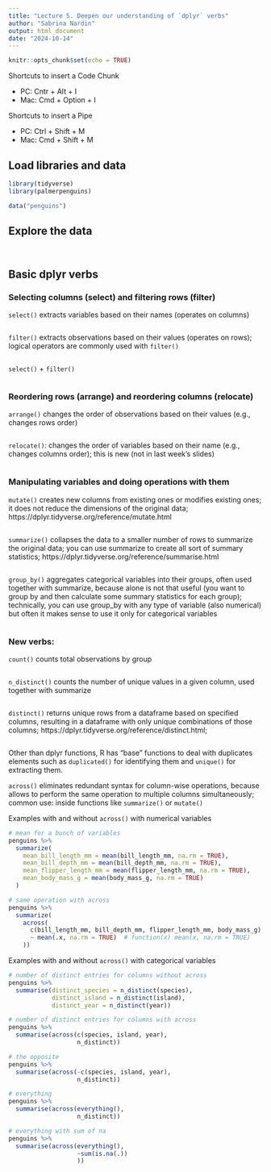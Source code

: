 ```yaml
---
title: "Lecture 5. Deepen our understanding of `dplyr` verbs"
author: "Sabrina Nardin"
output: html_document
date: "2024-10-14"
---
```


```r
knitr::opts_chunk$set(echo = TRUE)
```

Shortcuts to insert a Code Chunk

* PC: Cntr + Alt + I
* Mac: Cmd + Option + I

Shortcuts to insert a Pipe

* PC: Ctrl + Shift + M 
* Mac: Cmd + Shift + M


## Load libraries and data

```r
library(tidyverse)
library(palmerpenguins)
```

```r
data("penguins")
```

## Explore the data

```r

```

```r

```


## Basic dplyr verbs

### Selecting columns (select) and filtering rows (filter)

`select()` extracts variables based on their names (operates on columns)

```r

```


`filter()` extracts observations based on their values (operates on rows); logical operators are commonly used with `filter()`

```r

```


`select()` + `filter()`

```r

```


### Reordering rows (arrange) and reordering columns (relocate)

`arrange()` changes the order of observations based on their values (e.g., changes rows order)

```r

```

`relocate()`: changes the order of variables based on their name (e.g., changes columns order); this is new (not in last week's slides)

```r

```


### Manipulating variables and doing operations with them

`mutate()` creates new columns from existing ones or modifies existing ones; it does not reduce the dimensions of the original data; https://dplyr.tidyverse.org/reference/mutate.html

```r

```


`summarize()` collapses the data to a smaller number of rows to summarize the original data; you can use summarize to create all sort of summary statistics; https://dplyr.tidyverse.org/reference/summarise.html

```r

```


`group_by()` aggregates categorical variables into their groups, often used together with summarize, because alone is not that useful (you want to group by and then calculate some summary statistics for each group); technically, you can use group_by with any type of variable (also numerical) but often it makes sense to use it only for categorical variables

```r

```


### New verbs:

`count()` counts total observations by group

```r

```


`n_distinct()` counts the number of unique values in a given column, used together with summarize

```r

```


`distinct()` returns unique rows from a dataframe based on specified columns, resulting in a dataframe with only unique combinations of those columns; https://dplyr.tidyverse.org/reference/distinct.html; 

```r

```

Other than dplyr functions, R has "base" functions to deal with duplicates elements such as `duplicated()` for identifying them and `unique()` for extracting them.


`across()` eliminates redundant syntax for column-wise operations, because allows to perform the same operation to multiple columns simultaneously; common use: inside functions like `summarize()` or `mutate()`

Examples with and without `across()` with numerical variables
```r
# mean for a bunch of variables 
penguins %>%
  summarize(
    mean_bill_length_mm = mean(bill_length_mm, na.rm = TRUE),
    mean_bill_depth_mm = mean(bill_depth_mm, na.rm = TRUE),
    mean_flipper_length_mm = mean(flipper_length_mm, na.rm = TRUE),
    mean_body_mass_g = mean(body_mass_g, na.rm = TRUE)
  )

# same operation with across
penguins %>%
  summarize(
    across(
      c(bill_length_mm, bill_depth_mm, flipper_length_mm, body_mass_g), 
      ~ mean(.x, na.rm = TRUE)  # function(x) mean(x, na.rm = TRUE)
    ))
```

Examples with and without `across()` with categorical variables
```r
# number of distinct entries for columns without across
penguins %>%
  summarise(distinct_species = n_distinct(species),
            distinct_island = n_distinct(island),
            distinct_year = n_distinct(year))

# number of distinct entries for columns with across
penguins %>%
  summarise(across(c(species, island, year), 
                   n_distinct))

# the opposite
penguins %>%
  summarise(across(-c(species, island, year), 
                   n_distinct))

# everything
penguins %>%
  summarise(across(everything(), 
                   n_distinct))

# everything with sum of na
penguins %>%
  summarise(across(everything(), 
                   ~sum(is.na(.))
                   ))
```
